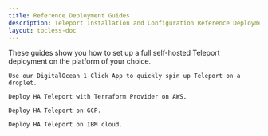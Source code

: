 ```yaml
---
title: Reference Deployment Guides
description: Teleport Installation and Configuration Reference Deployment Guides.
layout: tocless-doc
---
```


These guides show you how to set up a full self-hosted Teleport deployment on
the platform of your choice.


<TileSet>
  <Tile
  title="DigitalOcean"
  href="./deployments/digitalocean/"
  >

    Use our DigitalOcean 1-Click App to quickly spin up Teleport on a droplet.
    
  </Tile>
  <Tile href="./deployments/aws-terraform.mdx" title="AWS Terraform">

    Deploy HA Teleport with Terraform Provider on AWS.

  </Tile>
  <Tile href="./deployments/gcp.mdx" title="GCP">

    Deploy HA Teleport on GCP.

  </Tile>
  <Tile href="./deployments/ibm.mdx" title="IBM Cloud">

    Deploy HA Teleport on IBM cloud.

  </Tile>
</TileSet>
